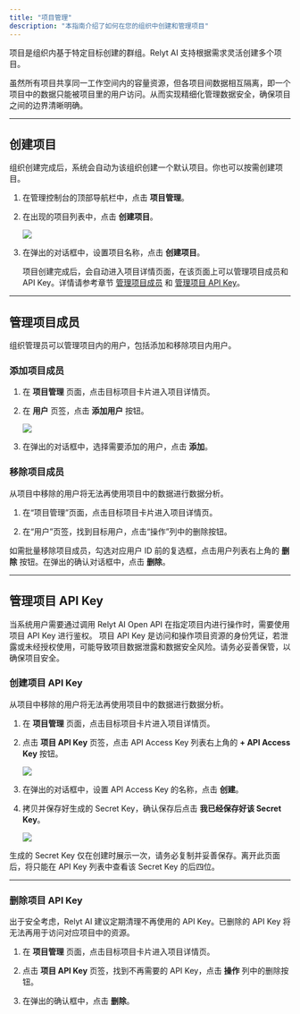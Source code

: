 ```yaml
---
title: "项目管理"
description: "本指南介绍了如何在您的组织中创建和管理项目"
---
```


项目是组织内基于特定目标创建的群组。Relyt AI 支持根据需求灵活创建多个项目。

虽然所有项目共享同一工作空间内的容量资源，但各项目间数据相互隔离，即一个项目中的数据只能被项目里的用户访问。从而实现精细化管理数据安全，确保项目之间的边界清晰明确。

---

## 创建项目

组织创建完成后，系统会自动为该组织创建一个默认项目。你也可以按需创建项目。

1. 在管理控制台的顶部导航栏中，点击 **项目管理**。

2. 在出现的项目列表中，点击 **创建项目**。

    <Frame>
     <img src="/admin/img/create-project.png" style={{ borderRadius: '0.5rem' }} />
    </Frame>

3. 在弹出的对话框中，设置项目名称，点击 **创建项目**。

    项目创建完成后，会自动进入项目详情页面，在该页面上可以管理项目成员和 API Key。详情请参考章节 [管理项目成员](#管理项目成员) 和 [管理项目 API Key](#管理项目-api-key)。

---

## 管理项目成员

组织管理员可以管理项目内的用户，包括添加和移除项目内用户。

### 添加项目成员

1. 在 **项目管理** 页面，点击目标项目卡片进入项目详情页。

2. 在 **用户** 页签，点击 **添加用户** 按钮。

    <Frame>
     <img src="/admin/img/add-user.png" style={{ borderRadius: '0.5rem' }} />
    </Frame>

3. 在弹出的对话框中，选择需要添加的用户，点击 **添加**。

### 移除项目成员

从项目中移除的用户将无法再使用项目中的数据进行数据分析。

1. 在“项目管理”页面，点击目标项目卡片进入项目详情页。

2. 在“用户”页签，找到目标用户，点击“操作”列中的删除按钮。

  如需批量移除项目成员，勾选对应用户 ID 前的复选框，点击用户列表右上角的 **删除** 按钮。在弹出的确认对话框中，点击 **删除**。


---

## 管理项目 API Key

当系统用户需要通过调用 Relyt AI Open API 在指定项目内进行操作时，需要使用项目 API Key 进行鉴权。
项目 API Key 是访问和操作项目资源的身份凭证，若泄露或未经授权使用，可能导致项目数据泄露和数据安全风险。请务必妥善保管，以确保项目安全。


### 创建项目 API Key

从项目中移除的用户将无法再使用项目中的数据进行数据分析。
1. 在 **项目管理** 页面，点击目标项目卡片进入项目详情页。
2. 点击 **项目 API Key** 页签，点击 API Access Key 列表右上角的 **+ API Access Key** 按钮。

    <Frame>
     <img src="/admin/img/add-api-key.png" style={{ borderRadius: '0.5rem' }} />
    </Frame>

3. 在弹出的对话框中，设置 API Access Key 的名称，点击 **创建**。
4. 拷贝并保存好生成的 Secret Key，确认保存后点击 **我已经保存好该 Secret Key**。

    <Frame>
     <img src="/admin/img/save-key.png" style={{ borderRadius: '0.5rem' }} />
    </Frame>

生成的 Secret Key 仅在创建时展示一次，请务必复制并妥善保存。离开此页面后，将只能在 API Key 列表中查看该 Secret Key 的后四位。

---

### 删除项目 API Key

出于安全考虑，Relyt AI 建议定期清理不再使用的 API Key。已删除的 API Key 将无法再用于访问对应项目中的资源。

1. 在 **项目管理** 页面，点击目标项目卡片进入项目详情页。

2. 点击 **项目 API Key** 页签，找到不再需要的 API Key，点击 **操作** 列中的删除按钮。

3. 在弹出的确认框中，点击 **删除**。
